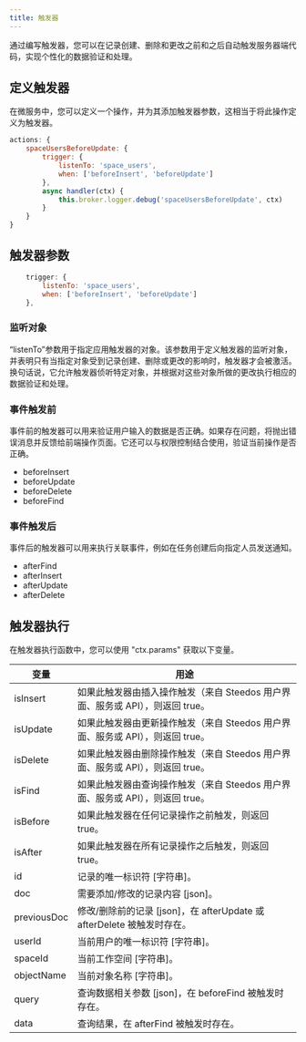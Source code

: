 ```yaml
---
title: 触发器
---
```


通过编写触发器，您可以在记录创建、删除和更改之前和之后自动触发服务器端代码，实现个性化的数据验证和处理。

## 定义触发器

在微服务中，您可以定义一个操作，并为其添加触发器参数，这相当于将此操作定义为触发器。

```js
actions: {
    spaceUsersBeforeUpdate: {
        trigger: { 
            listenTo: 'space_users', 
            when: ['beforeInsert', 'beforeUpdate']
        },
        async handler(ctx) {
            this.broker.logger.debug('spaceUsersBeforeUpdate', ctx)
        }   
    }
}
```

## 触发器参数

```js
    trigger: { 
        listenTo: 'space_users', 
        when: ['beforeInsert', 'beforeUpdate']
    },
```

### 监听对象

“listenTo”参数用于指定应用触发器的对象。该参数用于定义触发器的监听对象，并表明只有当指定对象受到记录创建、删除或更改的影响时，触发器才会被激活。换句话说，它允许触发器侦听特定对象，并根据对这些对象所做的更改执行相应的数据验证和处理。

### 事件触发前

事件前的触发器可以用来验证用户输入的数据是否正确。如果存在问题，将抛出错误消息并反馈给前端操作页面。它还可以与权限控制结合使用，验证当前操作是否正确。

* beforeInsert
* beforeUpdate
* beforeDelete
* beforeFind

### 事件触发后

事件后的触发器可以用来执行关联事件，例如在任务创建后向指定人员发送通知。

* afterFind
* afterInsert
* afterUpdate
* afterDelete

## 触发器执行

在触发器执行函数中，您可以使用 "ctx.params" 获取以下变量。

变量 | 用途
-- | --
isInsert | 如果此触发器由插入操作触发（来自 Steedos 用户界面、服务或 API），则返回 true。
isUpdate | 如果此触发器由更新操作触发（来自 Steedos 用户界面、服务或 API），则返回 true。
isDelete | 如果此触发器由删除操作触发（来自 Steedos 用户界面、服务或 API），则返回 true。
isFind | 如果此触发器由查询操作触发（来自 Steedos 用户界面、服务或 API），则返回 true。
isBefore | 如果此触发器在任何记录操作之前触发，则返回 true。
isAfter | 如果此触发器在所有记录操作之后触发，则返回 true。
id | 记录的唯一标识符 [字符串]。
doc | 需要添加/修改的记录内容 [json]。
previousDoc | 修改/删除前的记录 [json]，在 afterUpdate 或 afterDelete 被触发时存在。
userId | 当前用户的唯一标识符 [字符串]。
spaceId | 当前工作空间 [字符串]。
objectName | 当前对象名称 [字符串]。
query | 查询数据相关参数 [json]，在 beforeFind 被触发时存在。
data | 查询结果，在 afterFind 被触发时存在。
